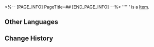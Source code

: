 <%-- [PAGE_INFO]
PageTitle=##
[END_PAGE_INFO] --%>
{{Item Infobox
|title       = 
|id          = 140359
|image       = Item .png
|type        = 
|invCategory = Missions
|rarity      = 3
|effect      = 
|description = 
}}
'''''' is a [[Item]].

==Other Languages==
{{Other Languages
|en   = 
|zhs  = 
|zht  = 
|ja   = 
|ko   = 
|es   = 
|fr   = 
|ru   = 
|th   = 
|vi   = 
|de   = 
|id   = 
|pt   = 
}}

==Change History==
{{Change History|2.0}}